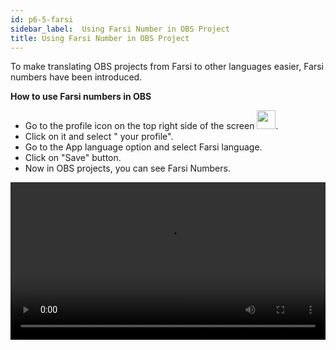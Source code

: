 ```yaml
---
id: p6-5-farsi
sidebar_label:  Using Farsi Number in OBS Project
title: Using Farsi Number in OBS Project
---
```


To make translating OBS projects from Farsi to other languages easier, Farsi numbers have been introduced.

**How to use Farsi numbers in OBS**

- Go to the profile icon on the top right side of the screen <img src="/autographaAssetsV2/how-to/farsi.png" width="30px" alt=""/>.
- Click on it and select " your profile".
- Go to the App language option and select Farsi language.
- Click on "Save" button.
- Now in OBS projects, you can see Farsi Numbers.

<video controls src="/assets/farsinum.mov" width="100%" type="video/mov"/>
